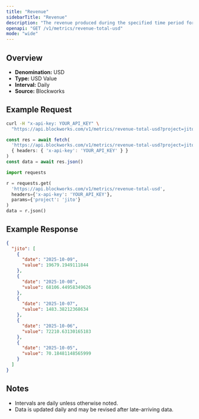 ```yaml
---
title: "Revenue"
sidebarTitle: "Revenue"
description: "The revenue produced during the specified time period for given project."
openapi: "GET /v1/metrics/revenue-total-usd"
mode: "wide"
---
```


## Overview

- **Denomination:** USD
- **Type:** USD Value
- **Interval:** Daily
- **Source:** Blockworks

## Example Request

<CodeGroup>

```bash cURL
curl -H "x-api-key: YOUR_API_KEY" \
  "https://api.blockworks.com/v1/metrics/revenue-total-usd?project=jito"
```

```typescript TypeScript
const res = await fetch(
  'https://api.blockworks.com/v1/metrics/revenue-total-usd?project=jito',
  { headers: { 'x-api-key': 'YOUR_API_KEY' } }
)
const data = await res.json()
```

```python Python
import requests

r = requests.get(
  'https://api.blockworks.com/v1/metrics/revenue-total-usd',
  headers={'x-api-key': 'YOUR_API_KEY'},
  params={'project': 'jito'}
)
data = r.json()
```

</CodeGroup>

## Example Response

```json
{
  "jito": [
    {
      "date": "2025-10-09",
      "value": 19679.1949111844
    },
    {
      "date": "2025-10-08",
      "value": 68106.44958349626
    },
    {
      "date": "2025-10-07",
      "value": 1483.38212368634
    },
    {
      "date": "2025-10-06",
      "value": 72210.63130165183
    },
    {
      "date": "2025-10-05",
      "value": 70.18481148565999
    }
  ]
}
```

## Notes
- Intervals are daily unless otherwise noted.
- Data is updated daily and may be revised after late-arriving data.